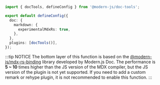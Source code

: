 ```ts title="modern.config.ts"
import { docTools, defineConfig } from '@modern-js/doc-tools';

export default defineConfig({
  doc: {
    markdown: {
      experimentalMdxRs: true,
    },
  },
  plugins: [docTools()],
});
```

:::tip NOTICE
The bottom layer of this function is based on the [@modern-js/mdx-rs-binding](https://github.com/web-infra-dev/mdx-rs-binding) library developed by Modern.js Doc. The performance is **5 ~ 10** times higher than the JS version of the MDX compiler, but the JS version of the plugin is not yet supported. If you need to add a custom remark or rehype plugin, it is not recommended to enable this function.
:::
